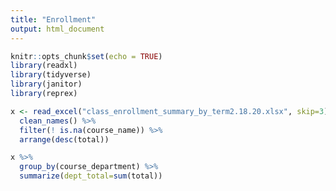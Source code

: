 ```yaml
---
title: "Enrollment"
output: html_document
---
```


```r
knitr::opts_chunk$set(echo = TRUE)
library(readxl)
library(tidyverse)
library(janitor)
library(reprex)
```

```r
x <- read_excel("class_enrollment_summary_by_term2.18.20.xlsx", skip=3) %>%
  clean_names() %>%
  filter(! is.na(course_name)) %>%
  arrange(desc(total))
```

```r
x %>%
  group_by(course_department) %>%
  summarize(dept_total=sum(total))
```


